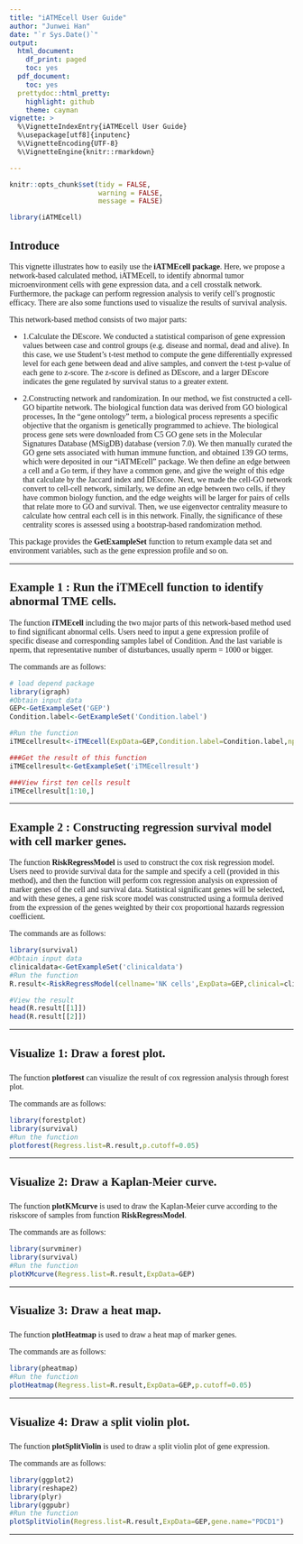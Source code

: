 ---
title: "iATMEcell User Guide"
author: "Junwei Han"
date: "`r Sys.Date()`"
output:
  html_document:
    df_print: paged
    toc: yes
  pdf_document:
    toc: yes
  prettydoc::html_pretty:
    highlight: github
    theme: cayman
vignette: >
  %\VignetteIndexEntry{iATMEcell User Guide} 
  %\usepackage[utf8]{inputenc} 
  %\VignetteEncoding{UTF-8} 
  %\VignetteEngine{knitr::rmarkdown}

---
```{r style, echo=FALSE, results="asis", message=FALSE}
knitr::opts_chunk$set(tidy = FALSE,
                      warning = FALSE,
                      message = FALSE)
```

```{r , include = FALSE}
library(iATMEcell)
```

## <font face="微软雅黑"> Introduce </font>

<font face="微软雅黑"> This vignette illustrates how to easily use the **iATMEcell package**. Here, we propose a network-based calculated method, iATMEcell, to identify abnormal tumor microenvironment cells with gene expression data, and a cell crosstalk network. Furthermore, the package can perform regression analysis to verify cell's prognostic efficacy. There are also some functions used to visualize the results of survival analysis.

This network-based method consists of two major parts:

  - 1.Calculate the DEscore. We conducted a statistical comparison of gene expression values between case and control groups (e.g. disease and normal, dead and alive). In this case, we use Student’s t-test method to compute the gene differentially expressed level for each gene between dead and alive samples, and convert the t-test p-value of each gene to z-score. The z-score is defined as DEscore, and a larger DEscore indicates the gene regulated by survival status to a greater extent.

  - 2.Constructing network and randomization. In our method, we fist constructed a cell-GO bipartite network. The biological function data was derived from GO biological processes, In the “gene ontology” term, a biological process represents a specific objective that the organism is genetically programmed to achieve. The biological process gene sets were downloaded from C5 GO gene sets in the Molecular Signatures Database (MSigDB) database (version 7.0). We then manually curated the GO gene sets associated with human immune function, and obtained 139 GO terms, which were deposited in our “iATMEcell” package. We then define an edge between a cell and a Go term, if they have a common gene, and give the weight of this edge that calculate by the Jaccard index and DEscore. Next, we made the cell-GO network convert to cell-cell network, similarly, we define an edge between two cells, if they have common biology function, and the edge weights will be larger for pairs of cells that relate more to GO and survival. Then, we use eigenvector centrality measure to calculate how central each cell is in this network. Finally, the significance of these centrality scores is assessed using a bootstrap-based randomization method.

   This package provides the **GetExampleSet** function to return example data set and environment variables, such as the gene expression profile and so on.</font>

*****
## <font face="微软雅黑">  Example 1 : Run the iTMEcell function to identify abnormal TME cells. </font>

<font face="微软雅黑">  The function **iTMEcell** including the two major parts of this network-based method used to find significant abnormal cells. Users need to input a gene expression profile of specific disease and corresponding samples label of Condition. And the last variable is nperm, that representative number of disturbances, usually nperm = 1000 or bigger.
  
  The commands are as follows: </font>

```{r,message=FALSE}
# load depend package
library(igraph)
#Obtain input data
GEP<-GetExampleSet('GEP')
Condition.label<-GetExampleSet('Condition.label')

```
```{r eval=FALSE}
#Run the function
iTMEcellresult<-iTMEcell(ExpData=GEP,Condition.label=Condition.label,nperm=1000)
```
```{r echo=FALSE}
###Get the result of this function
iTMEcellresult<-GetExampleSet('iTMEcellresult')
```
```{r}
###View first ten cells result
iTMEcellresult[1:10,]

```
*****


## <font face="微软雅黑">  Example 2 : Constructing regression survival model with cell marker genes. </font>

<font face="微软雅黑">  The function **RiskRegressModel** is used to construct the cox risk regression model. Users need to provide survival data for the sample and specify a cell (provided in this method), and then the function will perform cox regression analysis on expression of marker genes of the cell and survival data. Statistical significant genes will be selected, and with these genes, a gene risk score model was constructed using a formula derived from the expression of the genes weighted by their cox proportional hazards regression coefficient.

  The commands are as follows: </font>
  
```{r}
library(survival)
#Obtain input data
clinicaldata<-GetExampleSet('clinicaldata')
#Run the function
R.result<-RiskRegressModel(cellname='NK cells',ExpData=GEP,clinical=clinicaldata,method="lasso",p.cutoff=0.05)

#View the result
head(R.result[[1]])
head(R.result[[2]])
```

*****

## <font face="微软雅黑"> Visualize 1: Draw a forest plot.</font>

#####
<font face="微软雅黑">  The function **plotforest** can visualize the result of cox regression analysis through forest plot. 
  
  The commands are as follows:  </font>

```{r,fig.height=8}
library(forestplot)
library(survival)
#Run the function
plotforest(Regress.list=R.result,p.cutoff=0.05)

```

*****
## <font face="微软雅黑"> Visualize 2: Draw a Kaplan-Meier curve.</font>

#####
<font face="微软雅黑">  The function **plotKMcurve** is used to draw the Kaplan-Meier curve according to the riskscore of samples from function **RiskRegressModel**.
  
  The commands are as follows:  </font>

```{r}
library(survminer)
library(survival)
#Run the function
plotKMcurve(Regress.list=R.result,ExpData=GEP)

```

*****

## <font face="微软雅黑"> Visualize 3: Draw a heat map.</font>

#####
<font face="微软雅黑">  The function **plotHeatmap** is used to draw a heat map of marker genes.
  
  The commands are as follows:  </font>

```{r}
library(pheatmap)
#Run the function
plotHeatmap(Regress.list=R.result,ExpData=GEP,p.cutoff=0.05)

```

*****

## <font face="微软雅黑"> Visualize 4: Draw a split violin plot.</font>

#####
<font face="微软雅黑">  The function **plotSplitViolin** is used to draw a split violin plot of gene expression.
  
  The commands are as follows:  </font>

```{r}
library(ggplot2)
library(reshape2)
library(plyr)
library(ggpubr)
#Run the function
plotSplitViolin(Regress.list=R.result,ExpData=GEP,gene.name="PDCD1")

```

*****
